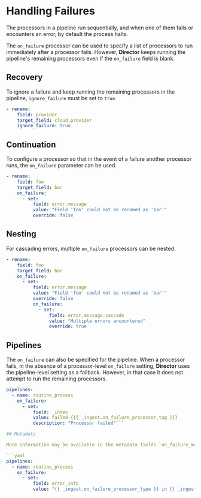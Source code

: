 # Handling Failures

The processors in a pipeline run sequentially, and when one of them fails or encounters an error, by default the process halts.

The `on_failure` processor can be used to specify a list of processors to run immediately after a processor fails. However, **Director** keeps running the pipeline's remaining processors even if the `on_failure` field is blank.

## Recovery

To ignore a failure and keep running the remaining processors in the pipeline, `ignore_failure` must be set to `true`.

```yaml
- rename:
    field: provider
    target_field: cloud.provider
    ignore_failure: true
```

## Continuation

To configure a processor so that in the event of a failure another processor runs, the `on_failure` parameter can be used.

```yaml
- rename:
    field: foo
    target_field: bar
    on_failure: 
      - set:
          field: error.message
          value: "Field 'foo' could not be renamed as 'bar'"
          override: false
```

## Nesting

For cascading errors, multiple `on_failure` processors can be nested.

```yaml
- rename:
    field: foo
    target_field: bar
    on_failure:
      - set:
          field: error.message
          value: "Field 'foo' could not be renamed as 'bar'"
          override: false
          on_failure:
            - set:
                field: error.message.cascade
                value: "Multiple errors encountered"
                override: true
```

## Pipelines

The `on_failure` can also be specified for the pipeline. When a processor fails, in the absence of a processor-level `on_failure` setting, **Director** uses the pipeline-level setting as a fallback. However, in that case it does not attempt to run the remaining processors.

```yaml
pipelines:
  - name: routine_process
    on_failure:
      - set:
          field: _index
          value: failed-{{{ _ingest.on_failure_processor_tag }}}
          description: "Processor failed"```

## Metadata

More information may be available in the metadata fields `on_failure_message`, `on_failure_processor_type`, `on_failure_processor_tag`, and `on_failure_pipeline` which can only be accessed from within an `on_failure` block.

```yaml
pipelines:
  - name: routine_process
    on_failure:
      - set:
          field: error_info
          value: "{{ _ingest.on_failure_processor_type }} in {{ _ingest.on_failure_pipeline }} failed; error message: {{ _ingest.on_failure_message }}"
```
